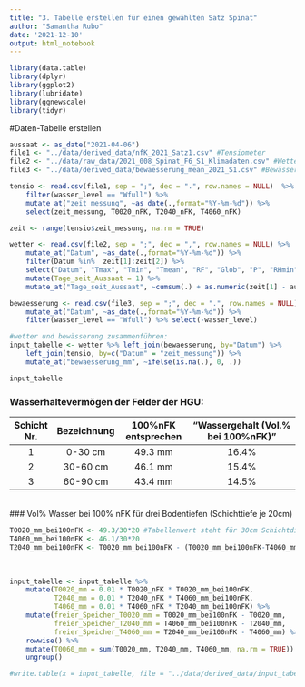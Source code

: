 ```yaml
---
title: "3. Tabelle erstellen für einen gewählten Satz Spinat"
author: "Samantha Rubo"
date: '2021-12-10'
output: html_notebook
---
```


```r
library(data.table)
library(dplyr)
library(ggplot2)
library(lubridate)
library(ggnewscale)
library(tidyr)
```

#Daten-Tabelle erstellen
```r
aussaat <- as_date("2021-04-06")
file1 <- "../data/derived_data/nfK_2021_Satz1.csv" #Tensiometer
file2 <- "../data/raw_data/2021_008_Spinat_F6_S1_Klimadaten.csv" #Wetter
file3 <- "../data/derived_data/bewaesserung_mean_2021_S1.csv" #Bewässerung

tensio <- read.csv(file1, sep = ";", dec = ".", row.names = NULL)  %>%
    filter(wasser_level == "Wfull") %>%
    mutate_at("zeit_messung", ~as_date(.,format="%Y-%m-%d")) %>%
    select(zeit_messung, T0020_nFK, T2040_nFK, T4060_nFK)

zeit <- range(tensio$zeit_messung, na.rm = TRUE)

wetter <- read.csv(file2, sep = ";", dec = ",", row.names = NULL) %>%
    mutate_at("Datum", ~as_date(.,format="%Y-%m-%d")) %>%
    filter(Datum %in%  zeit[1]:zeit[2]) %>%
    select("Datum", "Tmax", "Tmin", "Tmean", "RF", "Glob", "P", "RHmin", "V2", "FAO56") %>%
    mutate(Tage_seit_Aussaat = 1) %>%
    mutate_at("Tage_seit_Aussaat", ~cumsum(.) + as.numeric(zeit[1] - aussaat))

bewaesserung <- read.csv(file3, sep = ";", dec = ".", row.names = NULL) %>%
    mutate_at("Datum", ~as_date(.,format="%Y-%m-%d")) %>%
    filter(wasser_level == "Wfull") %>% select(-wasser_level)

#wetter und bewässerung zusammenführen:
input_tabelle <- wetter %>% left_join(bewaesserung, by="Datum") %>%
    left_join(tensio, by=c("Datum" = "zeit_messung")) %>%
    mutate_at("bewaesserung_mm", ~ifelse(is.na(.), 0, .))

input_tabelle
```

### Wasserhaltevermögen der Felder der HGU:
|Schicht Nr.|Bezeichnung|100%nFK entsprechen|"Wassergehalt (Vol.% bei 100%nFK)"|
|:---------:|:---------:|:-----------------:|:--------------------------------:|
|   1       |	0-30 cm	|       49.3 mm     |	            16.4%              |
|   2       |  30-60 cm |       46.1 mm     |	            15.4%              |
|   3       |  60-90 cm |       43.4 mm     |               14.5%              |

\
### Vol% Wasser bei 100% nFK für drei Bodentiefen (Schichttiefe je 20cm)
```r
T0020_mm_bei100nFK <- 49.3/30*20 #Tabellenwert steht für 30cm Schichtdicke. Umrechnen auf 20cm.
T4060_mm_bei100nFK <- 46.1/30*20
T2040_mm_bei100nFK <- T0020_mm_bei100nFK - (T0020_mm_bei100nFK-T4060_mm_bei100nFK)/2
```
\
```r
input_tabelle <- input_tabelle %>%
    mutate(T0020_mm = 0.01 * T0020_nFK * T0020_mm_bei100nFK,
           T2040_mm = 0.01 * T2040_nFK * T4060_mm_bei100nFK,
           T4060_mm = 0.01 * T4060_nFK * T2040_mm_bei100nFK) %>%
    mutate(freier_Speicher_T0020_mm = T0020_mm_bei100nFK - T0020_mm,
           freier_Speicher_T2040_mm = T4060_mm_bei100nFK - T2040_mm,
           freier_Speicher_T4060_mm = T2040_mm_bei100nFK - T4060_mm) %>% 
    rowwise() %>%
    mutate(T0060_mm = sum(T0020_mm, T2040_mm, T4060_mm, na.rm = TRUE)) %>%
    ungroup()
```

```r
#write.table(x = input_tabelle, file = "../data/derived_data/input_tabelle_2021_Satz1_b.csv", sep = ";",dec = ".", row.names = FALSE)
```
